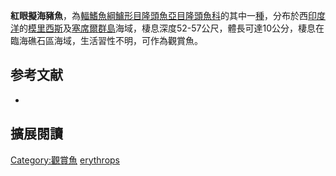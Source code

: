 {{Speciesbox
| image = 
| image_width = 250px
| status = LC
| status_system = IUCN3.1
| genus = Pseudojuloides
| species = erythrops
| authority = Randall & Randall, 1981
| synonyms = *''Pseudojudoides erythrops''<br /><small>Randall & Randall, 1981</small>
}}

'''紅眼擬海豬魚'''，為[[輻鰭魚綱|輻鰭魚綱]][[鱸形目|鱸形目]][[隆頭魚亞目|隆頭魚亞目]][[隆頭魚科|隆頭魚科]]的其中一[[種|種]]，分布於西[[印度洋|印度洋]]的[[模里西斯|模里西斯]]及[[塞席爾群島|塞席爾群島]]海域，棲息深度52-57公尺，體長可達10公分，棲息在臨海礁石區海域，生活習性不明，可作為觀賞魚。

==参考文献==
*{{FishBase_species|genus=Pseudojuloides|species=erythrops|year=2013|month=8}}
== 擴展閱讀 ==
{{refbegin}}
{{wikispecies-inline|Pseudojuloides erythrops|紅眼擬海豬魚}}
{{refend}}
{{Taxonbar|from=Q3758126}}

[[Category:觀賞魚|Category:觀賞魚]]
[[Category:擬海豬魚屬|erythrops]]


{{鱸形目小作品}}